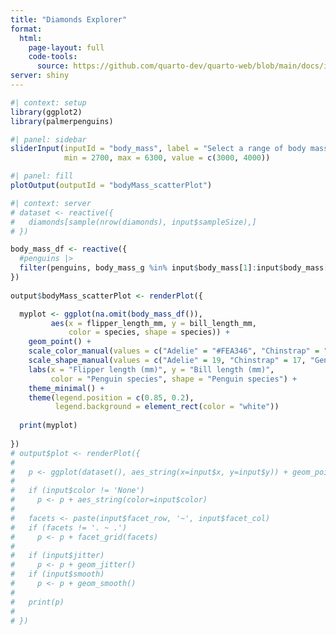 ```yaml
---
title: "Diamonds Explorer"
format:
  html:
    page-layout: full
    code-tools: 
      source: https://github.com/quarto-dev/quarto-web/blob/main/docs/interactive/shiny/_examples/diamonds/shiny-diamonds.qmd 
server: shiny
---
```


```r
#| context: setup
library(ggplot2)
library(palmerpenguins)
```

```r
#| panel: sidebar
sliderInput(inputId = "body_mass", label = "Select a range of body masses (g)",
            min = 2700, max = 6300, value = c(3000, 4000))
```

```r
#| panel: fill
plotOutput(outputId = "bodyMass_scatterPlot")
```

```r
#| context: server
# dataset <- reactive({
#   diamonds[sample(nrow(diamonds), input$sampleSize),]
# })

body_mass_df <- reactive({
  #penguins |>
  filter(penguins, body_mass_g %in% input$body_mass[1]:input$body_mass[2]) 
})
 
output$bodyMass_scatterPlot <- renderPlot({

  myplot <- ggplot(na.omit(body_mass_df()),
         aes(x = flipper_length_mm, y = bill_length_mm,
             color = species, shape = species)) +
    geom_point() +
    scale_color_manual(values = c("Adelie" = "#FEA346", "Chinstrap" = "#B251F1", "Gentoo" = "#4BA4A4")) +
    scale_shape_manual(values = c("Adelie" = 19, "Chinstrap" = 17, "Gentoo" = 15)) +
    labs(x = "Flipper length (mm)", y = "Bill length (mm)",
         color = "Penguin species", shape = "Penguin species") +
    theme_minimal() +
    theme(legend.position = c(0.85, 0.2),
          legend.background = element_rect(color = "white"))
  
  print(myplot)
    
})
# output$plot <- renderPlot({
#   
#   p <- ggplot(dataset(), aes_string(x=input$x, y=input$y)) + geom_point()
#   
#   if (input$color != 'None')
#     p <- p + aes_string(color=input$color)
#   
#   facets <- paste(input$facet_row, '~', input$facet_col)
#   if (facets != '. ~ .')
#     p <- p + facet_grid(facets)
#   
#   if (input$jitter)
#     p <- p + geom_jitter()
#   if (input$smooth)
#     p <- p + geom_smooth()
#   
#   print(p)
#   
# })
```